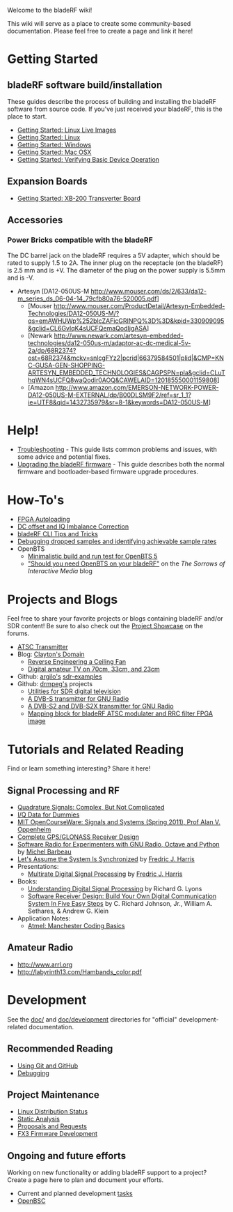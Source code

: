 Welcome to the bladeRF wiki!

This wiki will serve as a place to create some community-based documentation. Please feel free to create a page and link it here!

= Getting Started =

== bladeRF software build/installation ==

These guides describe the process of building and installing the bladeRF software from source code. If you've just received your bladeRF, this is the place to start.

* [[Getting Started: Linux Live Images]]
* [[Getting Started: Linux]]
* [[Getting Started: Windows]]
* [[Getting Started: Mac OSX]]
* [[Getting Started: Verifying Basic Device Operation]]

== Expansion Boards ==

* [[Getting Started: XB200 Transverter Board|Getting Started: XB-200 Transverter Board]]

== Accessories ==

=== Power Bricks compatible with the bladeRF ===
The DC barrel jack on the bladeRF requires a 5V adapter, which should be rated to supply 1.5 to 2A. The inner plug on the receptacle (on the bladeRF) is 2.5 mm and is +V.  The diameter of the plug on the power supply is 5.5mm and is -V.

* Artesyn [DA12-050US-M http://www.mouser.com/ds/2/633/da12-m_series_ds_06-04-14_79cfb80a76-520005.pdf]
** [Mouser http://www.mouser.com/ProductDetail/Artesyn-Embedded-Technologies/DA12-050US-M/?qs=emAWHUWp%252blcZAFicGRINPQ%3D%3D&kpid=330909095&gclid=CL6GvIqK4sUCFQemaQodIjgASA]
** [Newark http://www.newark.com/artesyn-embedded-technologies/da12-050us-m/adaptor-ac-dc-medical-5v-2a/dp/68R2374?ost=68R2374&mckv=snlcgFYz2|pcrid|66379584501|plid|&CMP=KNC-GUSA-GEN-SHOPPING-ARTESYN_EMBEDDED_TECHNOLOGIES&CAGPSPN=pla&gclid=CLuThqWN4sUCFQ8waQodir0AOQ&CAWELAID=120185550001159808]
** [Amazon http://www.amazon.com/EMERSON-NETWORK-POWER-DA12-050US-M-EXTERNAL/dp/B00DLSM9F2/ref=sr_1_1?ie=UTF8&qid=1432735979&sr=8-1&keywords=DA12-050US-M]
 

= Help! =
* [[Troubleshooting]] - This guide lists common problems and issues, with some advice and potential fixes.
* [[Upgrading-bladeRF-firmware|Upgrading the bladeRF firmware]] - This guide describes both the normal firmware and bootloader-based firmware upgrade procedures.

= How-To's =
* [[FPGA Autoloading]]
* [[DC offset and IQ Imbalance Correction ]]
* [[bladeRF CLI Tips and Tricks]]
* [[Debugging dropped samples and identifying achievable sample rates]]
* OpenBTS
** [[Minimalistic build and run test for OpenBTS 5]]
** [https://imjuanpablo.wordpress.com/2015/02/14/should-you-need-openbts-on-your-bladerf/ "Should you need OpenBTS on your bladeRF"] on the ''The Sorrows of Interactive Media'' blog

= Projects and Blogs =
Feel free to share your favorite projects or blogs containing bladeRF and/or SDR content! Be sure to also check out the  [https://www.nuand.com/forums/viewforum.php?f=8 Project Showcase] on the forums.
* [[ATSC Transmitter]]
* Blog: [http://www.irrational.net/ Clayton's Domain]
** [http://www.irrational.net/2014/03/22/reverse-engineering-a-ceiling-fan/ Reverse Engineering a Ceiling Fan]
** [http://www.irrational.net/2014/03/02/digital-atv/ Digital amateur TV on 70cm, 33cm, and 23cm]
* Github: [https://github.com/argilo argilo's] [https://github.com/argilo/sdr-examples sdr-examples]
* Github: [https://github.com/drmpegs drmpeg's] projects
** [https://github.com/drmpeg/dtv-utils Utilities for SDR digital television]
** [https://github.com/drmpeg/gr-dvbs A DVB-S transmitter for GNU Radio]
** [https://github.com/drmpeg/gr-dvbs2 A DVB-S2 and DVB-S2X transmitter for GNU Radio]
** [https://github.com/drmpeg/gr-atscmap Mapping block for bladeRF ATSC modulater and RRC filter FPGA image]

= Tutorials and Related Reading =
Find or learn something interesting? Share it here!

== Signal Processing and RF ==
* [http://www.ieee.li/pdf/essay/quadrature_signals.pdf Quadrature Signals: Complex, But Not Complicated]
* [http://whiteboard.ping.se/SDR/IQ I/Q Data for Dummies]
* [http://ocw.mit.edu/resources/res-6-007-signals-and-systems-spring-2011/ MIT OpenCourseWare: Signals and Systems (Spring 2011), Prof Alan V. Oppenheim]
* [http://lea.hamradio.si/~s53mv/navsats/theory.html Complete GPS/GLONASS Receiver Design]
* [http://people.scs.carleton.ca/~barbeau/SDRBook/ Software Radio for Experimenters with GNU Radio, Octave and Python] by [http://people.scs.carleton.ca/~barbeau/ Michel Barbeau]
* [http://vanilla.ceat.okstate.edu/assume_synchronized.pdf Let's Assume the System Is Synchronized] by [http://electrical.sdsu.edu/faculty/frederick_harris.html Fredric J. Harris]
* Presentations:
** [https://wireless.vt.edu/symposium/2011/tutorials/Session%20A3_Part%203_Multirate_DSP_Wireless_2011.pdf Multirate Digital Signal Processing] by [http://electrical.sdsu.edu/faculty/frederick_harris.html Fredric J. Harris]
* Books:
** [http://www.amazon.com/Understanding-Digital-Signal-Processing-Edition/dp/0137027419/ Understanding Digital Signal Processing] by Richard G. Lyons
** [http://www.amazon.com/SOFTWARE-RECEIVER-DESIGN-COMMUNICATIONS-Hardcover/dp/B00IJ7FX44/ Software Receiver Design: Build Your Own Digital Communication System In Five Easy Steps] by C. Richard Johnson, Jr., William A. Sethares, & Andrew G. Klein
* Application Notes:
** [http://www.atmel.com/Images/doc9164.pdf Atmel: Manchester Coding Basics]

== Amateur Radio ==
* [[American Radio Relay League|http://www.arrl.org]]
* [[US Amateur Radio Bands|http://labyrinth13.com/Hambands_color.pdf]]

= Development =

See the [https://github.com/Nuand/bladeRF/tree/master/doc doc/] and [https://github.com/Nuand/bladeRF/tree/master/doc/development doc/development] directories for "official" development-related documentation.

== Recommended Reading ==
* [[git-essentials|Using Git and GitHub]]
* [[Debugging]]

== Project Maintenance ==
* [[Linux Distribution Status]]
* [[Static Analysis]]
* [[Proposals and Requests]]
* [[FX3-Firmware|FX3 Firmware Development]]

== Ongoing and future efforts ==
Working on new functionality or adding bladeRF support to a project? Create a page here to plan and document your efforts.

* Current and planned development [[tasks]]
* [[OpenBSC]]
